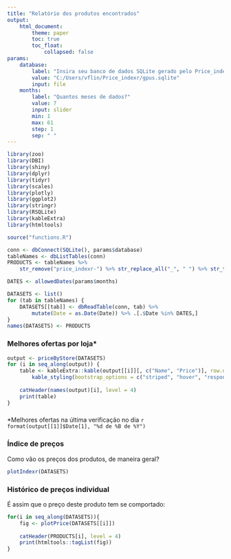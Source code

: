 ---
title: "Relatório dos produtos encontrados"
output: 
    html_document:
        theme: paper
        toc: true
        toc_float: 
            collapsed: false
params:
    database:
        label: "Insira seu banco de dados SQLite gerado pelo Price_indexr"
        value: "C:/Users/vflin/Price_indexr/gpus.sqlite"
        input: file
    months:
        label: "Quantos meses de dados?"
        value: 7
        input: slider
        min: 1
        max: 61
        step: 1
        sep: " "
---

```{r setup, include=FALSE}
library(zoo)
library(DBI)
library(shiny)
library(dplyr)
library(tidyr)
library(scales)
library(plotly)
library(ggplot2)
library(stringr)
library(RSQLite)
library(kableExtra)
library(htmltools)

source("functions.R")

conn <- dbConnect(SQLite(), params$database)
tableNames <- dbListTables(conn)
PRODUCTS <- tableNames %>%
    str_remove("price_indexr-") %>% str_replace_all("_", " ") %>% str_to_upper()

DATES <- allowedDates(params$months)

DATASETS <- list()
for (tab in tableNames) {
    DATASETS[[tab]] <- dbReadTable(conn, tab) %>%
        mutate(Date = as.Date(Date)) %>% .[.$Date %in% DATES,]
}
names(DATASETS) <- PRODUCTS
```

### Melhores ofertas por loja* {.tabset .tabset-pills}

```{r echo=FALSE, results='asis'}
output <- priceByStore(DATASETS)
for (i in seq_along(output)) {
    table <- kableExtra::kable(output[[i]][, c("Name", "Price")], row.names = FALSE) %>%
        kable_styling(bootstrap_options = c("striped", "hover", "responsive"))
    
    catHeader(names(output)[i], level = 4)
    print(table)
}
```

### {.unlisted .unnumbered}

*Melhores ofertas na última verificação no dia `r format(output[[1]]$Date[1], "%d de %B de %Y")`

### Índice de preços

Como vão os preços dos produtos, de maneira geral?

```{r echo=FALSE}
plotIndexr(DATASETS)
```


### Histórico de preços individual {.tabset .tabset-pills}

É assim que o preço deste produto tem se comportado:

```{r echo=FALSE, results='asis'}
for(i in seq_along(DATASETS)){
    fig <- plotPrice(DATASETS[[i]])
    
    catHeader(PRODUCTS[i], level = 4)
    print(htmltools::tagList(fig))
}
```
